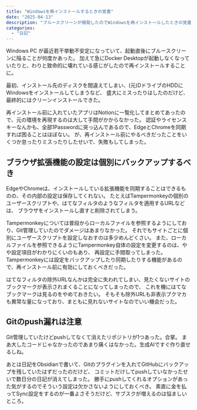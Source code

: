---
title: "Windowsを再インストールするときの覚書"
date: "2025-04-13"
description: "ブルースクリーンが頻発したのでWindowsを再インストールしたときの覚書です。"
categories:
  - "日記"
---

Windows PC が最近若干挙動不安定になっていて、起動直後にブルースクリーンに陥ることが何度かあった。
加えて急にDocker Desktopが起動しなくなっていたりと、わりと致命的に壊れている感じがしたので再インストールすることに。

最初、インストール先のディスクを間違えてしまい、(元)DドライブのHDDにWindowsをインストールしてしまうなど、
盛大にミスったりはしたのだけど、最終的にはクリーンインストールできた。

再インストール前に入れていたアプリはNotionに一覧化してまとめてあったので、元の環境を再現するのは大して手間がかからなかった。
認証やライセンスキーなんかも、全部1Passwordに突っ込んであるので、EdgeとChromeを同期すれば困ることはほぼない。
が、再インストール前にやるべきだったことをいくつか怠ったりミスったりしたせいで、失敗もしてしまった。

## ブラウザ拡張機能の設定は個別にバックアップするべき

EdgeやChromeは、インストールしている拡張機能を同期することはできるものの、その内部の設定は保存してくれない。
たとえばTampermonkeyの個別のユーザースクリプトや、はてなフィルタのようなフィルタを適用するURLなどは、
ブラウザをインストールし直すと削除されてしまう。

Tampermonkeyについては普段からローカルファイルを参照するようにしており、Git管理していたのでダメージはあまりなかった。
それでもサイトごとに個別にユーザースクリプトを設定しなおすのは多少めんどくさい。
また、ローカルファイルを参照できるようにTampermonkey自体の設定を変更するのは、やや設定項目がわかりにくいのもあり、
再設定に手間取ってしまった。Tampermonkeyには設定をバックアップしたり同期したりする機能があるので、再インストール前に有効にしておくべきだった。

はてなフィルタの除外URLなんかは完全に失われてしまい、見たくないサイトのブックマークが表示されまくることになってしまったので、
これを機にはてなブックマークは見るのをやめておきたい。
そもそも除外URLも非表示ブクマカも異常な量になっており、まともに見れないサイトなのでいい機会だった。

## Gitのpush漏れは注意

Git管理していたけどpushしてなくて消えたリポジトリが1つあった。合掌。
まあ大したコードじゃなかったのであまり痛くはなかった。生成AIですぐ作り直せるしね。

あとは日記をObsidianで書いて、Gitのプラグインを入れてGitHubにバックアップを残していたはずだったのだけど、
コミットだけしてpushしていなかったせいで数日分の日記が消えてしまった。
勝手にpushしてくれるオプションがあった気がするのでそういう設定は欠かさないようにしておくべき。
素直に金を払ってSync設定をするのが一番よさそうだけど、サブスクが増えるのは悩ましいところ。
